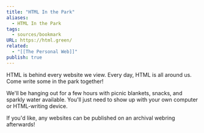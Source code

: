 ```yaml
---
title: "HTML In the Park"
aliases:
  - HTML In the Park
tags:
  - sources/bookmark
URL: https://html.green/
related:
  - "[[The Personal Web]]"
publish: true
---
```


HTML is behind every website we view. Every day, HTML is all around us. Come write some in the park together!

We'll be hanging out for a few hours with picnic blankets, snacks, and sparkly water available. You'll just need to show up with your own computer or HTML-writing device.

If you'd like, any websites can be published on an archival webring afterwards!
